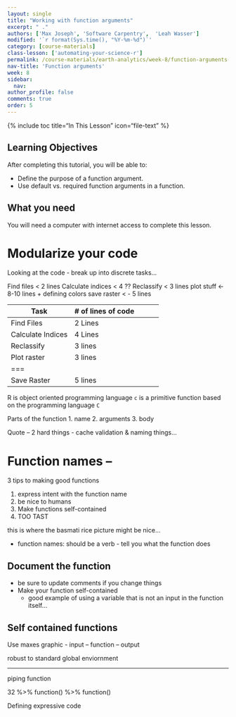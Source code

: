 ```yaml
---
layout: single
title: "Working with function arguments"
excerpt: " ."
authors: ['Max Joseph', 'Software Carpentry',  'Leah Wasser']
modified: '`r format(Sys.time(), "%Y-%m-%d")`'
category: [course-materials]
class-lesson: ['automating-your-science-r']
permalink: /course-materials/earth-analytics/week-8/function-arguments-r/
nav-title: 'Function arguments'
week: 8
sidebar:
  nav:
author_profile: false
comments: true
order: 5
---
```



{% include toc title="In This Lesson" icon="file-text" %}

<div class='notice--success' markdown="1">

## <i class="fa fa-graduation-cap" aria-hidden="true"></i> Learning Objectives

After completing this tutorial, you will be able to:

* Define the purpose of a function argument.
* Use default vs. required function arguments in a function.

## <i class="fa fa-check-square-o fa-2" aria-hidden="true"></i> What you need

You will need a computer with internet access to complete this lesson.

</div>

#  Modularize your code

Looking at the code - break up into discrete tasks...

Find files < 2 lines
Calculate indices < 4 ??
Reclassify < 3 lines
plot stuff <- 8-10 lines + defining colors
save raster  < -  5 lines


|  Task | # of lines of code  |
|---|---|---|---|---|
| Find Files | 2 Lines |
| Calculate Indices   | 4 Lines  |
| Reclassify  | 3 lines  |
| Plot raster  | 3 lines  |
|===
| Save Raster   | 5 lines |


R is object oriented programming language
`c` is a primitive function  based on the programming language `C`


Parts of the function
1. name
2. arguments
3. body

Quote -- 2 hard things - cache validation & naming things...


# Function names --



3 tips to making good functions

1. express intent with the function name
2. be nice to humans
3. Make functions self-contained
4. TOO TAST

this is where the basmati rice picture might be nice...

* function names: should be a verb - tell you what the function does


## Document the function

* be sure to update comments if you change things
* Make your function self-contained
  * good example of using a variable that is not an input in the function itself...


## Self contained functions

Use maxes graphic - input --  function -- output

robust to standard global enviornment




****
piping function

32 %>%
  function() %>%
  function()



Defining expressive code
  
